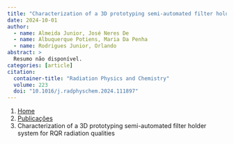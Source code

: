 ```yaml
---
title: "Characterization of a 3D prototyping semi-automated filter holder system for RQR radiation qualities"
date: 2024-10-01
author:
  - name: Almeida Junior, José Neres De
  - name: Albuquerque Potiens, Maria Da Penha
  - name: Rodrigues Junior, Orlando
abstract: > 
  Resumo não disponível.
categories: [article]
citation: 
  container-title: "Radiation Physics and Chemistry"
  volume: 223
  doi: "10.1016/j.radphyschem.2024.111897"
---
```


```{=html}
<nav aria-label="breadcrumb">
  <ol class="breadcrumb">
    <li class="breadcrumb-item"><a href="../../index.html">Home</a></li>
    <li class="breadcrumb-item"><a href="../index.html">Publicações</a></li>
    <li class="breadcrumb-item active" aria-current="page">Characterization of a 3D prototyping semi-automated filter holder system for RQR radiation qualities</li>
  </ol>
</nav>
```
